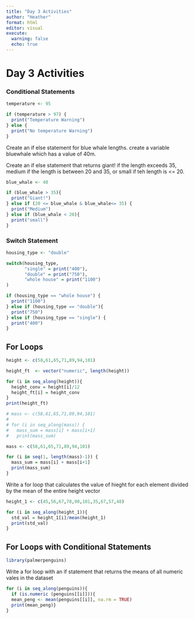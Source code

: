 ```yaml
---
title: "Day 3 Activities"
author: "Heather"
format: html
editor: visual
execute: 
  warning: false
  echo: true
---
```


# Day 3 Activities

### Conditional Statements

```r
temperature <- 95

if (temperature > 97) {
  print("Temperature Warning")
} else {
  print("No temperature Warning")
}
```

Create an if else statement for blue whale lengths. create a variable bluewhale which has a value of 40m.

Create an if else statement that returns giant! if the length exceeds 35, medium if the length is between 20 and 35, or small if teh length is \<= 20.

```r
blue_whale <- 40

if (blue_whale > 35){
  print("Giant!")
} else if (20 <= blue_whale & blue_whale<= 35) {
  print("Medium")
} else if (blue_whale < 20){
  print("small")
}
```

### Switch Statement

```r
housing_type <- "double"

switch(housing_type,
       "single" = print("400"),
       "double" = print("750"),
       "whole house" = print("1100")
)

if (housing_type == "whole house") {
  print("1100")
} else if (housing_type == "double"){
  print("750")
} else if (housing_type == "single") {
  print("400")
}
```

## For Loops

```r
height <- c(58,61,65,71,89,94,101)

height_ft  <- vector("numeric", length(height))

for (i in seq_along(height)){
  height_conv = height[i]/12 
  height_ft[i] = height_conv
}
print(height_ft)
```

```r
# mass <- c(58,61,65,71,89,94,101)
# 
# for (i in seq_along(mass)) {
#   mass_sum = mass[i] + mass[i+1]
#   print(mass_sum)

mass <- c(58,61,65,71,89,94,101)

for (i in seq(1, length(mass)-1)) {
  mass_sum = mass[i] + mass[i+1]
  print(mass_sum)
}
```

Write a for loop that calculates the value of hieght for each element divided by the mean of the entire height vector

```r
height_1 <- c(45,56,67,78,90,101,35,67,57,48)

for (i in seq_along(height_1)){
  std_val = height_1[i]/mean(height_1)
  print(std_val)
}
```

## For Loops with Conditional Statements

```r
library(palmerpenguins)

```

Write a for loop with an if statement that returns the means of all numeric vales in the dataset

```r
for (i in seq_along(penguins)){
  if (is.numeric (penguins[[i]])){
  mean_peng <- mean(penguins[[i]], na.rm = TRUE)
  print(mean_peng)}
}


```
